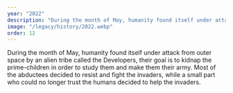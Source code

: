```yaml
---
year: "2022"
description: "During the month of May, humanity found itself under attack from outer space by an alien tribe called the Developers, their goal is to kidnap the prime-children in order to study them and make them their army. Most of the abductees decided to resist and fight the invaders, while a small part who could no longer trust the humans decided to help the invaders."
image: "/legacy/history/2022.webp"
order: 12
---
```


During the month of May, humanity found itself under attack from outer space by an alien tribe called the Developers, their goal is to kidnap the prime-children in order to study them and make them their army. Most of the abductees decided to resist and fight the invaders, while a small part who could no longer trust the humans decided to help the invaders.
